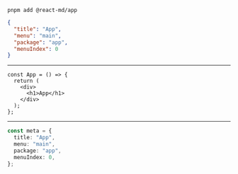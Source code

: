 ```shell
pnpm add @react-md/app
```

```json filename=src/App.json
{
  "title": "App",
  "menu": "main",
  "package": "app",
  "menuIndex": 0
}
```

---

```tsx
const App = () => {
  return (
    <div>
      <h1>App</h1>
    </div>
  );
};
```

---

```ts
const meta = {
  title: "App",
  menu: "main",
  package: "app",
  menuIndex: 0,
};
```
